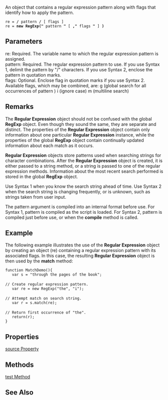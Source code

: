 An object that contains a regular expression pattern along with flags that identify how to apply the pattern.

 re = '''/''' pattern '''/''' [ flags ]
 re = '''new RegExp("''' pattern '''"''' [ ''',"''' flags '''"''' ] ''')'''

==Parameters==
; re: Required. The variable name to which the regular expression pattern is assigned.
; pattern: Required. The regular expression pattern to use. If you use Syntax 1, delimit the pattern by "/" characters. If you use Syntax 2, enclose the pattern in quotation marks.
; flags: Optional. Enclose flag in quotation marks if you use Syntax 2. Available flags, which may be combined, are: g (global search for all occurrences of pattern ) i (ignore case) m (multiline search)

==Remarks==
The '''Regular Expression''' object should not be confused with the global '''RegExp''' object. Even though they sound the same, they are separate and distinct. The properties of the '''Regular Expression''' object contain only information about one particular '''Regular Expression''' instance, while the properties of the global '''RegExp''' object contain continually updated information about each match as it occurs.

'''Regular Expression''' objects store patterns used when searching strings for character combinations. After the '''Regular Expression''' object is created, it is either passed to a string method, or a string is passed to one of the regular expression methods. Information about the most recent search performed is stored in the global '''RegExp''' object.

Use Syntax 1 when you know the search string ahead of time. Use Syntax 2 when the search string is changing frequently, or is unknown, such as strings taken from user input.

The pattern argument is compiled into an internal format before use. For Syntax 1, pattern is compiled as the script is loaded. For Syntax 2, pattern is compiled just before use, or when the '''compile''' method is called.


==Example==
The following example illustrates the use of the '''Regular Expression''' object by creating an object (re) containing a regular expression pattern with its associated flags. In this case, the resulting '''Regular Expression''' object is then used by the '''match''' method:

 function MatchDemo(){
    var s = "through the pages of the book";
 
 // Create regular expression pattern.
    var re = new RegExp("the", "i");
 
 // Attempt match on search string.
    var r = s.match(re);   
 
 // Return first occurrence of "the".
    return(r);         
 }

==Properties==
[[javascript/regular expression/global|source Property]]


==Methods==
[[javascript/regular expression/compile|test Method]]


==See Also==

              

              

              
